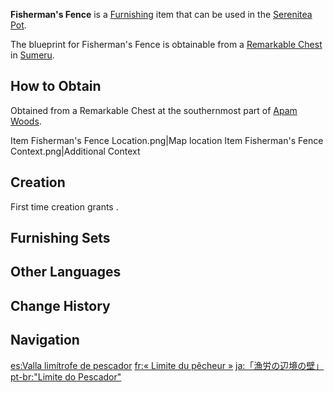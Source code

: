 {{Furnishing Infobox
|id             = 371235
|image          = Item Fisherman's Fence.png
|category       = Outdoor Furnishing
|subcategory    = Fence
|quality        = 2
|adeptal_energy = 30
|load           = 35
|reduced_load   = 24
|description    = A simple fence made from Brightwood and vines that has an upside-down triangular pattern. It is said that [[Forest Watchers]] used to set these fences up around no-fishing zones to maintain ecological balance and only opened such areas to fisher-people during specific periods. However, with fishing activity declining, such fences have seen far less use. Most people only use these fences around the vicinity of their villages.
|mention        = Forest Rangers
|blueprint      = Remarkable Chest
|source1        = 
}}
'''Fisherman's Fence''' is a [[Furnishing]] item that can be used in the [[Serenitea Pot]].

The blueprint for Fisherman's Fence is obtainable from a [[Remarkable Chest]] in [[Sumeru]].

==How to Obtain==
Obtained from a Remarkable Chest at the southernmost part of [[Apam Woods]].
<gallery>
Item Fisherman's Fence Location.png|Map location
Item Fisherman's Fence Context.png|Additional Context
</gallery>

==Creation==
First time creation grants {{Item|Trust|24|x=30}}.
{{Recipe
|type = Creation
|time = 12h
|Brightwood = 4
|sort = Brightwood
}}

==Furnishing Sets==
{{Craft Usage|type=Furnishing Set}}

==Other Languages==
{{Other Languages
|default_hidden = 1
|en      = Fisherman's Fence
|zhs     = 「渔采的边际之墙」
|zhs_rm  = "Yúcǎi de Biānjì zhī Qiáng"
|zht     = 「漁採的邊際之牆」
|zht_rm  = "Yúcǎi de Biānjì zhī Qiáng"
|ja      = 「漁労の辺境の壁」
|ja_rm   = "Gyorou no Henkyou no Kabe"{{Assumed}}
|ko      = 「어부의 경계벽」
|ko_rm   = "Eobu-ui Gyeonggyebyeok"
|es      = Valla limítrofe de pescador
|fr      = «&nbsp;Limite du pêcheur&nbsp;»
|ru      = Рыбацкая ограда
|th      = "รั้วกั้นเขตการล่าจับ"
|th_rm   = 
|vi      = Đường Ranh Đánh Bắt
|de      = „Zaun des Fischers“
|id      = Pagar Nelayan
|pt      = "Limite do Pescador"
|tr      = Balıkçının Çiti
|it      = Recinto del pescatore
}}

==Change History==
{{Change History|3.0}}

==Navigation==
{{Furnishing Navbox|exterior}}

[[es:Valla limítrofe de pescador]]
[[fr:« Limite du pêcheur »]]
[[ja:「漁労の辺境の壁」]]
[[pt-br:"Limite do Pescador"]]